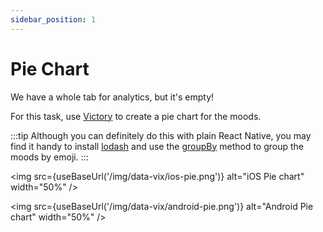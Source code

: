 ```yaml
---
sidebar_position: 1
---
```



# Pie Chart

We have a whole tab for analytics, but it's empty!

For this task, use [Victory](https://formidable.com/open-source/victory/docs/native/) to create a pie chart for the moods.

:::tip
Although you can definitely do this with plain React Native, you may find it handy to install [lodash](https://lodash.com/) and use the [groupBy](https://lodash.com/docs/4.17.15#groupBy) method to group the moods by emoji.
:::

<img
  src={useBaseUrl('/img/data-vix/ios-pie.png')}
  alt="iOS Pie chart"
  width="50%"
/>

<img
  src={useBaseUrl('/img/data-vix/android-pie.png')}
  alt="Android Pie chart"
  width="50%"
/>
